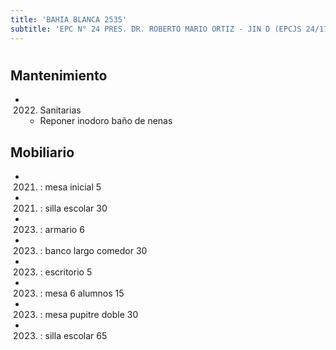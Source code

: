 ```yaml
---
title: 'BAHIA BLANCA 2535'
subtitle: 'EPC N° 24 PRES. DR. ROBERTO MARIO ORTIZ - JIN D (EPCJS 24/17°) VICTORIA OCAMPO'
---
```


#


## Mantenimiento

*  (2022) Sanitarias 
    + Reponer inodoro baño de nenas


## Mobiliario

*  (2021) : mesa inicial 5 

*  (2021) : silla escolar 30 

*  (2023) : armario 6 

*  (2023) : banco largo comedor 30 

*  (2023) : escritorio 5 

*  (2023) : mesa 6 alumnos 15 

*  (2023) : mesa pupitre doble 30 

*  (2023) : silla escolar 65 






